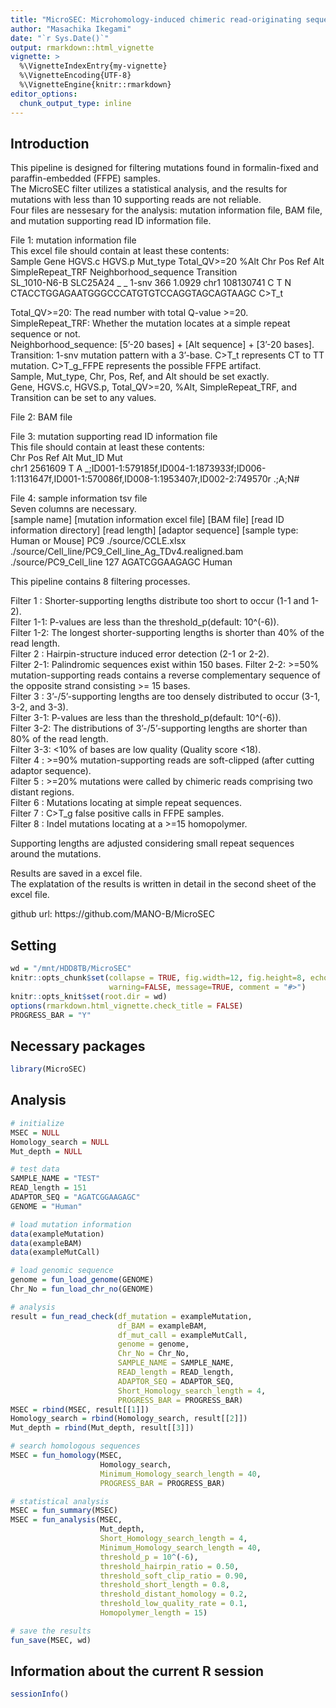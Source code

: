 ```yaml
---
title: "MicroSEC: Microhomology-induced chimeric read-originating sequence error cleaning pipeline for FFPE samples"
author: "Masachika Ikegami"
date: "`r Sys.Date()`"
output: rmarkdown::html_vignette
vignette: >
  %\VignetteIndexEntry{my-vignette}
  %\VignetteEncoding{UTF-8}
  %\VignetteEngine{knitr::rmarkdown}
editor_options: 
  chunk_output_type: inline
---
```


## Introduction
This pipeline is designed for filtering mutations found in formalin-fixed and paraffin-embedded (FFPE) samples.  
The MicroSEC filter utilizes a statistical analysis, and the results for mutations with less than 10 supporting reads are not reliable.  
Four files are nessesary for the analysis: mutation information file, BAM file, and mutation supporting read ID information file.  
  
File 1: mutation information file  
This excel file should contain at least these contents:  
       Sample     Gene HGVS.c  HGVS.p Mut_type Total_QV>=20   %Alt  Chr       Pos Ref Alt SimpleRepeat_TRF                     Neighborhood_sequence  Transition  
 SL_1010-N6-B SLC25A24    _    _    1-snv          366 1.0929 chr1 108130741   C   T                N CTACCTGGAGAATGGGCCCATGTGTCCAGGTAGCAGTAAGC  C>T_t  
  
Total_QV>=20: The read number with total Q-value >=20.  
SimpleRepeat_TRF: Whether the mutation locates at a simple repeat sequence or not.  
Neighborhood_sequence: [5'-20 bases] + [Alt sequence] + [3'-20 bases].  
Transition: 1-snv mutation pattern with a 3'-base. C>T_t represents CT to TT mutation. C>T_g_FFPE represents the possible FFPE artifact.  
Sample, Mut_type, Chr, Pos, Ref, and Alt should be set exactly.  
Gene, HGVS.c, HGVS.p, Total_QV>=20, %Alt, SimpleRepeat_TRF, and Transition can be set to any values.  
  
File 2: BAM file  
  
File 3: mutation supporting read ID information file  
This file should contain at least these contents:  
 Chr     Pos Ref Alt                                                                                                Mut_ID     Mut  
chr1 2561609   T   A  _;ID001-1:579185f,ID004-1:1873933f;ID006-1:1131647f,ID001-1:570086f,ID008-1:1953407r,ID002-2:749570r  .;A;N#  
  
File 4: sample information tsv file  
Seven columns are necessary.  
[sample name] [mutation information excel file] [BAM file] [read ID information directory] [read length] [adaptor sequence] [sample type: Human or Mouse]
PC9	./source/CCLE.xlsx	./source/Cell_line/PC9_Cell_line_Ag_TDv4.realigned.bam	./source/PC9_Cell_line	127	AGATCGGAAGAGC	Human

This pipeline contains 8 filtering processes.  

Filter 1  : Shorter-supporting lengths distribute too short to occur (1-1 and 1-2).  
Filter 1-1: P-values are less than the threshold_p(default: 10^(-6)).  
Filter 1-2: The longest shorter-supporting lengths is shorter than 40% of the read length.  
Filter 2  : Hairpin-structure induced error detection (2-1 or 2-2).  
Filter 2-1: Palindromic sequences exist within 150 bases. 
Filter 2-2: >=50% mutation-supporting reads contains a reverse complementary sequence of the opposite strand consisting >= 15 bases.  
Filter 3  : 3’-/5’-supporting lengths are too densely distributed to occur (3-1, 3-2, and 3-3).  
Filter 3-1: P-values are less than the threshold_p(default: 10^(-6)).  
Filter 3-2: The distributions of 3’-/5’-supporting lengths are shorter than 80% of the read length.  
Filter 3-3: <10% of bases are low quality (Quality score <18).  
Filter 4  : >=90% mutation-supporting reads are soft-clipped (after cutting adaptor sequence).  
Filter 5  : >=20% mutations were called by chimeric reads comprising two distant regions.  
Filter 6  : Mutations locating at simple repeat sequences.  
Filter 7  : C>T_g false positive calls in FFPE samples.  
Filter 8  : Indel mutations locating at a >=15 homopolymer.  
  
Supporting lengths are adjusted considering small repeat sequences around the mutations.  
  
Results are saved in a excel file.  
The explatation of the results is written in detail in the second sheet of the excel file.  
  
github url: https://github.com/MANO-B/MicroSEC  
  
## Setting
```r
wd = "/mnt/HDD8TB/MicroSEC"
knitr::opts_chunk$set(collapse = TRUE, fig.width=12, fig.height=8, echo=TRUE, 
                      warning=FALSE, message=TRUE, comment = "#>")
knitr::opts_knit$set(root.dir = wd)
options(rmarkdown.html_vignette.check_title = FALSE)
PROGRESS_BAR = "Y"
```

## Necessary packages
```r
library(MicroSEC)
```


## Analysis
```r
# initialize
MSEC = NULL
Homology_search = NULL
Mut_depth = NULL

# test data
SAMPLE_NAME = "TEST"
READ_length = 151
ADAPTOR_SEQ = "AGATCGGAAGAGC"
GENOME = "Human"

# load mutation information
data(exampleMutation)
data(exampleBAM)
data(exampleMutCall)

# load genomic sequence
genome = fun_load_genome(GENOME)
Chr_No = fun_load_chr_no(GENOME)

# analysis
result = fun_read_check(df_mutation = exampleMutation,
                        df_BAM = exampleBAM,
                        df_mut_call = exampleMutCall,
                        genome = genome,
                        Chr_No = Chr_No,
                        SAMPLE_NAME = SAMPLE_NAME,
                        READ_length = READ_length,
                        ADAPTOR_SEQ = ADAPTOR_SEQ,
                        Short_Homology_search_length = 4,
                        PROGRESS_BAR = PROGRESS_BAR)
MSEC = rbind(MSEC, result[[1]])
Homology_search = rbind(Homology_search, result[[2]])
Mut_depth = rbind(Mut_depth, result[[3]])

# search homologous sequences
MSEC = fun_homology(MSEC,
                    Homology_search,
                    Minimum_Homology_search_length = 40,
                    PROGRESS_BAR = PROGRESS_BAR)

# statistical analysis
MSEC = fun_summary(MSEC)
MSEC = fun_analysis(MSEC,
                    Mut_depth,
                    Short_Homology_search_length = 4,
                    Minimum_Homology_search_length = 40,
                    threshold_p = 10^(-6),
                    threshold_hairpin_ratio = 0.50,
                    threshold_soft_clip_ratio = 0.90,
                    threshold_short_length = 0.8,
                    threshold_distant_homology = 0.2,
                    threshold_low_quality_rate = 0.1,
                    Homopolymer_length = 15)

# save the results
fun_save(MSEC, wd)
```

## Information about the current R session
```r
sessionInfo()
```

